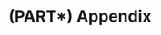 # (PART\*) Appendix {-}

<!-- # Useful Internet Resources -->
<!-- [Quick-R](https://www.statmethods.net/) has been a go-to reference when you look up simple examples for quite some time. It is a really helpful source. -->

<!-- If you want to dig a little deeper on the things we are doing, you can check out this beautiful online book titled [Causal Inference: The Mix Tape](https://mixtape.scunning.com/index.html). Also available as a print version of course... -->

<!-- The project [Seeing Theory](https://seeing-theory.brown.edu/index.html) is a visually really beautiful and interactive take on what we are doing in this class. Note: The authors are undergrads from Brown University. -->

<!-- Interested in Data Visualization? [This](http://cup.columbia.edu/book/better-data-visualizations/9780231193115) is a really great book on the topic from Jonathan Schwabish. -->

<!-- If you are interested in critically reflecting on what you are doing when you are analysing data, go and read [Critical Thinking](https://uk.sagepub.com/en-gb/eur/critical-thinking/book248140) from Tom Chatfield. He also has a [great video](https://www.youtube.com/watch?v=SY-CMrGp9Xs) where he explains the core ideas. -->


<!-- # Bibliography  -->
<!-- \ref{@Bibliography} -->

